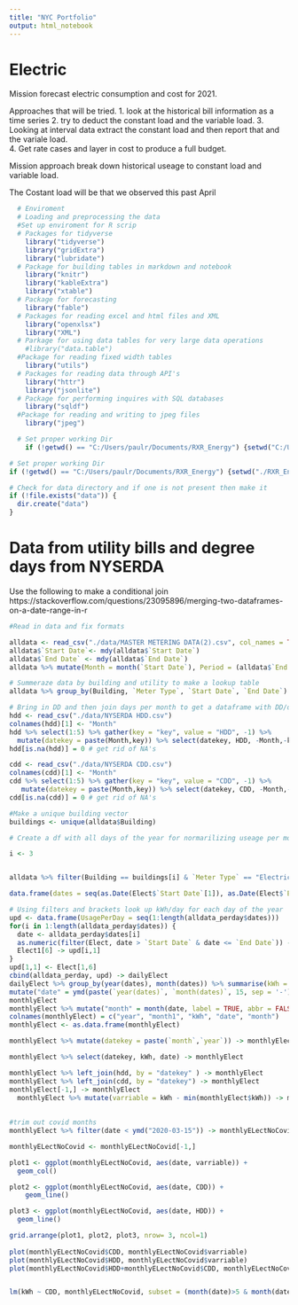 ```yaml
---
title: "NYC Portfolio"
output: html_notebook
---
```


# Electric   
Mission forecast electric consumption and cost for 2021. 

Approaches that will be tried. 
1. look at the historical bill information as a time series
2. try to deduct the constant load and the variable load. 
3. Looking at interval data extract the constant load and then report that and the variale load.  
4. Get rate cases and layer in cost to produce a full budget. 

Mission approach break down historical useage to constant load and variable load. 


The Costant load will be that we observed this past April 

```r
  # Enviroment 
  # Loading and preprocessing the data
  #Set up enviroment for R scrip  
  # Packages for tidyverse 
    library("tidyverse")
    library("gridExtra")
    library("lubridate")
  # Package for building tables in markdown and notebook 
    library("knitr")
    library("kableExtra") 
    library("xtable")
  # Package for forecasting
    library("fable")
  # Packages for reading excel and html files and XML
    library("openxlsx")
    library("XML")
  # Parkage for using data tables for very large data operations
    #library("data.table")
  #Package for reading fixed width tables
    library("utils")
  # Packages for reading data through API's 
    library("httr")
    library("jsonlite")
  # Package for performing inquires with SQL databases 
    library("sqldf")
  #Package for reading and writing to jpeg files
    library("jpeg")

  # Set proper working Dir 
    if (!getwd() == "C:/Users/paulr/Documents/RXR_Energy") {setwd("C:/Users/paulr/Documents/RXR_Energy")}

# Set proper working Dir
if (!getwd() == "C:/Users/paulr/Documents/RXR_Energy") {setwd("./RXR_Energy")}

# Check for data directory and if one is not present then make it
if (!file.exists("data")) {
  dir.create("data")
}

```

# Data from utility bills and degree days from NYSERDA 
Use the following to make a conditional join https://stackoverflow.com/questions/23095896/merging-two-dataframes-on-a-date-range-in-r



```r
#Read in data and fix formats

alldata <- read_csv("./data/MASTER METERING DATA(2).csv", col_names = TRUE, col_types = "cccccddcd")
alldata$`Start Date`<- mdy(alldata$`Start Date`)
alldata$`End Date` <- mdy(alldata$`End Date`)
alldata %>% mutate(Month = month(`Start Date`), Period = (alldata$`End Date`- alldata$`Start Date`)) %>% mutate(i = interval(ymd(`Start Date`), ymd(`End Date`))) -> alldata

# Summeraze data by building and utility to make a lookup table
alldata %>% group_by(Building, `Meter Type`, `Start Date`, `End Date`) %>% summarise(Usage = sum(Usage)) %>% mutate(Usage_Day = Usage / as.numeric(`End Date` - `Start Date`)) -> alldata

```




```r
# Bring in DD and then join days per month to get a dataframe with DD/day to then combine with the main alldata
hdd <- read_csv("./data/NYSERDA HDD.csv")
colnames(hdd)[1] <- "Month"
hdd %>% select(1:5) %>% gather(key = "key", value = "HDD", -1) %>%
  mutate(datekey = paste(Month,key)) %>% select(datekey, HDD, -Month,-key) -> hdd
hdd[is.na(hdd)] = 0 # get rid of NA's

cdd <- read_csv("./data/NYSERDA CDD.csv")
colnames(cdd)[1] <- "Month"
cdd %>% select(1:5) %>% gather(key = "key", value = "CDD", -1) %>%
   mutate(datekey = paste(Month,key)) %>% select(datekey, CDD, -Month,-key) -> cdd
cdd[is.na(cdd)] = 0 # get rid of NA's

```


```r
#Make a unique building vector
buildings <- unique(alldata$Building)

# Create a df with all days of the year for normarilizing useage per month

i <- 3


alldata %>% filter(Building == buildings[i] & `Meter Type` == "Electric") -> Elect

data.frame(dates = seq(as.Date(Elect$`Start Date`[1]), as.Date(Elect$`End Date`[length(Elect$`End Date`)]), by = "day"))  -> alldata_perday

# Using filters and brackets look up kWh/day for each day of the year 
upd <- data.frame(UsagePerDay = seq(1:length(alldata_perday$dates)))
for(i in 1:length(alldata_perday$dates)) {
  date <- alldata_perday$dates[i]
  as.numeric(filter(Elect, date > `Start Date` & date <= `End Date`)) -> Elect1
  Elect1[6] -> upd[i,1]
}
upd[1,1] <- Elect[1,6]
cbind(alldata_perday, upd) -> dailyElect
dailyElect %>% group_by(year(dates), month(dates)) %>% summarise(kWh = sum(UsagePerDay)) %>%
mutate("date" = ymd(paste(`year(dates)`, `month(dates)`, 15, sep = '-')))  ->
monthlyElect
monthlyElect %>% mutate("month" = month(date, label = TRUE, abbr = FALSE)) -> monthlyElect
colnames(monthlyElect) = c("year", "month1", "kWh", "date", "month")
monthlyElect <- as.data.frame(monthlyElect)

monthlyElect %>% mutate(datekey = paste(`month`,`year`)) -> monthlyElect

monthlyElect %>% select(datekey, kWh, date) -> monthlyElect

monthlyElect %>% left_join(hdd, by = "datekey" ) -> monthlyElect
monthlyElect %>% left_join(cdd, by = "datekey") -> monthlyElect
monthlyElect[-1,] -> monthlyElect
  monthlyElect %>% mutate(varriable = kWh - min(monthlyElect$kWh)) -> monthlyElect
  
  
#trim out covid months 
monthlyElect %>% filter(date < ymd("2020-03-15")) -> monthlyELectNoCovid


```


```r
monthlyELectNoCovid <- monthlyELectNoCovid[-1,]

plot1 <- ggplot(monthlyELectNoCovid, aes(date, varriable)) +
  geom_col() 

plot2 <- ggplot(monthlyELectNoCovid, aes(date, CDD)) +  
    geom_line()

plot3 <- ggplot(monthlyELectNoCovid, aes(date, HDD)) +
  geom_line()

grid.arrange(plot1, plot2, plot3, nrow= 3, ncol=1)
  
plot(monthlyELectNoCovid$CDD, monthlyELectNoCovid$varriable)
plot(monthlyELectNoCovid$HDD, monthlyELectNoCovid$varriable)
plot(monthlyELectNoCovid$HDD+monthlyELectNoCovid$CDD, monthlyELectNoCovid$varriable)


lm(kWh ~ CDD, monthlyELectNoCovid, subset = (month(date)>5 & month(date) <10))

```



